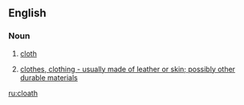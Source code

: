 ==English==

===Noun===
{{en-noun}}

#{{obsolete}} [[cloth]]
#{{obsolete}} [[clothes, clothing - usually made of leather or skin; possibly other durable materials]]
[[ru:cloath]]